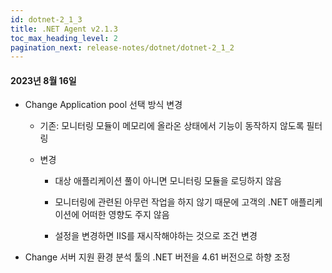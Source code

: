 ```yaml
---
id: dotnet-2_1_3
title: .NET Agent v2.1.3
toc_max_heading_level: 2
pagination_next: release-notes/dotnet/dotnet-2_1_2
---
```


#### 2023년 8월 16일

* <Status>Change</Status> Application pool 선택 방식 변경

  - 기존: 모니터링 모듈이 메모리에 올라온 상태에서 기능이 동작하지 않도록 필터링

  - 변경

    - 대상 애플리케이션 풀이 아니면 모니터링 모듈을 로딩하지 않음
  
    - 모니터링에 관련된 아무런 작업을 하지 않기 때문에 고객의 .NET 애플리케이션에 어떠한 영향도 주지 않음
  
    - 설정을 변경하면 IIS를 재시작해야하는 것으로 조건 변경

* <Status>Change</Status> 서버 지원 환경 분석 툴의 .NET 버전을 4.61 버전으로 하향 조정